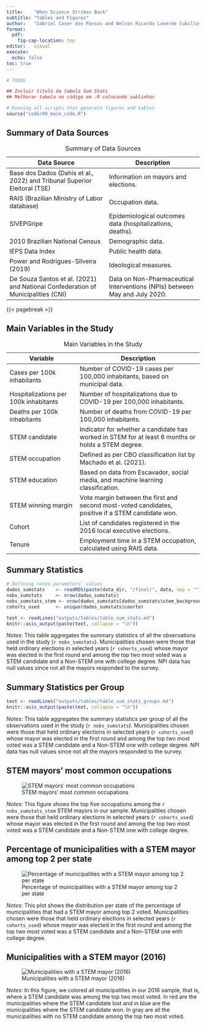 ```yaml
---
title:    "When Science Strikes Back"
subtitle: "Tables and Figures"
author:   "Gabriel Caser dos Passos and Nelson Ricardo Laverde Cubillos"
format:
  pdf:
    fig-cap-location: top
editor:   visual
execute:
  echo: false
toc: true
---
```


```r
# TODOS

## Incluir titulo da tabela Sum Stats
## Melhorar tabela no código em .R colocando sublinhas 

# Running all scripts that generate figures and tables
source("code/00_main_code.R")
```

## Summary of Data Sources

| **Data Source**                                                                  | **Description**                                                            |
|-------------------------------------|-----------------------------------|
| Base dos Dados (Dahis et al., 2022) and Tribunal Superior Eleitoral (TSE)        | Information on mayors and elections.                                       |
| RAIS (Brazilian Ministry of Labor database)                                      | Occupation data.                                                           |
| SIVEPGripe                                                                       | Epidemiological outcomes data (hospitalizations, deaths).                  |
| 2010 Brazilian National Census                                                   | Demographic data.                                                          |
| IEPS Data Index                                                                  | Public health data.                                                        |
| Power and Rodrigues-Silveira (2019)                                              | Ideological measures.                                                      |
| De Souza Santos et al. (2021) and National Confederation of Municipalities (CNI) | Data on Non-Pharmaceutical Interventions (NPIs) between May and July 2020. |

: Summary of Data Sources

{{< pagebreak >}}

## Main Variables in the Study

| **Variable**                          | **Description**                                                                                    |
|--------------------------|----------------------------------------------|
| Cases per 100k inhabitants            | Number of COVID-19 cases per 100,000 inhabitants, based on municipal data.                         |
| Hospitalizations per 100k inhabitants | Number of hospitalizations due to COVID-19 per 100,000 inhabitants.                                |
| Deaths per 100k inhabitants           | Number of deaths from COVID-19 per 100,000 inhabitants.                                            |
| STEM candidate                        | Indicator for whether a candidate has worked in STEM for at least 6 months or holds a STEM degree. |
| STEM occupation                       | Defined as per CBO classification list by Machado et al. (2021).                                   |
| STEM education                        | Based on data from Escavador, social media, and machine learning classification.                   |
| STEM winning margin                   | Vote margin between the first and second most-voted candidates, positive if a STEM candidate won.  |
| Cohort                                | List of candidates registered in the 2016 local executive elections.                               |
| Tenure                                | Employment time in a STEM occupation, calculated using RAIS data.                                  |

: Main Variables in the Study

## Summary Statistics

```r
# Defining notes parameters' values
dados_sumstats    <- readRDS(paste(data_dir, "/final/", data, sep = ""))
nobs_sumstats     <- nrow(dados_sumstats)
nobs_sumstats_stem <- nrow(dados_sumstats[dados_sumstats$stem_background == 1, ])
cohorts_used      <- unique(dados_sumstats$coorte)
```

```r

text <- readLines("outputs/tables/table_sum_stats.md")
knitr::asis_output(paste(text, collapse = "\n"))
```

*Notes*: This table aggregates the summary statistics of all the observations used in the study (`r nobs_sumstats`). Municipalities chosen were those that held ordinary elections in selected years (`r cohorts_used`) whose mayor was elected in the first round and among the top two most voted was a STEM candidate and a Non-STEM one with college degree. NPI data has null values since not all the mayors responded to the survey.

## Summary Statistics per Group

```r

text <- readLines("outputs/tables/table_sum_stats_groups.md")
knitr::asis_output(paste(text, collapse = "\n"))

```

*Notes*: This table aggregates the summary statistics per group of all the observations used in the study (`r nobs_sumstats`). Municipalities chosen were those that held ordinary elections in selected years (`r cohorts_used`) whose mayor was elected in the first round and among the top two most voted was a STEM candidate and a Non-STEM one with college degree. NPI data has null values since not all the mayors responded to the survey.

## STEM mayors’ most common occupations

![STEM mayors’ most common occupations](outputs/figures/barplot_stem_cbos_stem_ocupacao.png)

*Notes*: This figure shows the top five occupations among the `r nobs_sumstats_stem` STEM mayors in our sample. Municipalities chosen were those that held ordinary elections in selected years (`r cohorts_used`) whose mayor was elected in the first round and among the top two most voted was a STEM candidate and a Non-STEM one with college degree.

## Percentage of municipalities with a STEM mayor among top 2 per state

![Percentage of municipalities with a STEM mayor among top 2 per state](outputs/figures/sumstats_boxplot.png)

*Notes*: This plot shows the distribution per state of the percentage of municipalities that had a STEM mayor among top 2 voted. Municipalities chosen were those that held ordinary elections in selected years (`r cohorts_used`) whose mayor was elected in the first round and among the top two most voted was a STEM candidate and a Non-STEM one with college degree.

## Municipalities with a STEM mayor (2016)

![Municipalities with a STEM mayor (2016)](outputs/figures/mapa_stem_municipios_2016.png)

*Notes*: In this figure, we colored all municipalities in our 2016 sample, that is, where a STEM candidate was among the top two most voted. In red are the municipalities where the STEM candidate lost and in blue are the municipalities where the STEM candidate won. In gray are all the municipalities with no STEM candidate among the top two most voted.



